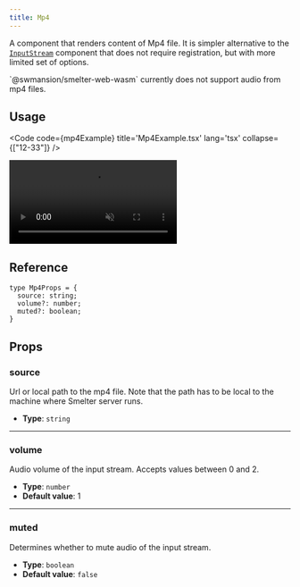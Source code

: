 ```yaml
---
title: Mp4
---
```


A component that renders content of Mp4 file. It is simpler alternative to the [`InputStream`](/ts-sdk/components/inputstream)
component that does not require registration, but with more limited set of options.

<Aside type='caution'>`@swmansion/smelter-web-wasm` currently does not support audio from mp4 files.</Aside>

## Usage

<Code code={mp4Example} title='Mp4Example.tsx' lang='tsx' collapse={["12-33"]} />

<CollapsibleDetails summaryTitle='Example output'>
  <video autoplay loop muted src={ExampleImage} alt="example output" />
</CollapsibleDetails>

## Reference

<CollapsibleDetails summaryTitle='Type definitions' open>

```tsx
type Mp4Props = {
  source: string;
  volume?: number;
  muted?: boolean;
}
```
</CollapsibleDetails>

## Props

### source 
Url or local path to the mp4 file. Note that the path has to be local to the machine where
Smelter server runs.

- **Type**: `string`

---

### volume
Audio volume of the input stream. Accepts values between 0 and 2.

- **Type**: `number`
- **Default value**: 1

---

### muted
Determines whether to mute audio of the input stream.

- **Type**: `boolean`
- **Default value**: `false`
